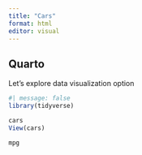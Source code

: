 ```yaml
---
title: "Cars"
format: html
editor: visual
---
```


## Quarto

Let's explore data visualization option

```r
#| message: false
library(tidyverse)
```

```r
cars
View(cars)
```

```r

mpg

```
